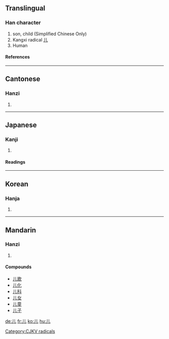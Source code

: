 {{see|兒}}<!-- may be replaced by zh-forms -->

==Translingual==
{{stroke order|type=animate}}
===Han character===
{{Han char|rn=10|rad=儿|as=00|sn=2|four=2201<sub>0</sub>|canj=中山 (LU)}}
# son, child (Simplified Chinese Only)
# Kangxi radical [[Index:Chinese radical/儿|儿]]
# Human
====References====
{{Han ref|kx=0123.010|dkj=01336|dj=0257.210|hdz=10264.040|uh=513F|ud=20799|bh=A449|bd=42057}}
----

==Cantonese==
===Hanzi===
{{yue-hanzi|jyut=|y=yan4}}
# {{defn|Cantonese}}
----
==Japanese==
===Kanji===
{{ja-kanji|grade=|rs=儿00}}
# {{defn|Japanese}}
====Readings====
{{ja-readings|on=[[じん]] (jin), [[にん]] (nin), [[かい]] (kai)|kun=[[ひと]] (hito), [[にんにょう]] (ninnyou)}}
  
----
==Korean==
===Hanja===
{{ko-hanja|hangeul=[[인]], [[궤]]|rv=in, gwe|mr=in, kwe}}
# {{defn|Korean}}


[[Category:CJKV radicals]]
----
==Mandarin==
===Hanzi===
{{cmn-hanzi|tra=兒|pin=[[ér]] (er2), [[rén]] (ren2)|wg=erh<sup>2</sup>, jen<sup>2</sup>}}
# {{defn|Mandarin}}
====Compounds====
*[[儿歌]]
*[[儿化]]
*[[儿科]]
*[[儿女]]
*[[儿童]]
*[[儿子]]
 

[[de:儿]]
[[fr:儿]]
[[ko:儿]]
[[hu:儿]]